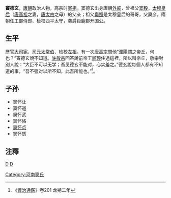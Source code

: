 '''竇德玄'''{{BD|598年||666年|9月11日||}}，[[唐朝|唐朝]]政治人物，高宗时[[宰相|宰相]]。窦德玄出身唐朝[[外戚|外戚]]，曾祖父[[窦毅|窦毅]]，[[太穆皇后|太穆皇后]]（[[唐高祖|唐高祖]]之妻，[[唐太宗|唐太宗]]之母）的父亲；祖父[[窦照|窦照]]是太穆皇后的哥哥，父窦彦，隋朝任工部侍郎、检校西平太守，袭爵钜鹿郡开国公。
==生平==
歷官[[御史大夫|大司宪]]、[[户部尚书|司元太常伯]]、检校[[侍中|左相]]。有一次[[唐高宗|唐高宗]]問他“[[濮陽|濮陽]]謂之帝丘，何也？”竇德玄說不知道。[[许敬宗|许敬宗]]回答說前帝王[[颛顼|颛顼]]住過這裡，所以叫帝丘，敬宗對別人說：“大臣不可以无学；吾见德玄不能对，心实羞之。”德玄說每個人都有不知道的事，“吾不强对以所不知，此吾所能也。”<ref>《[[資治通鑑|資治通鑑]]》卷201 龙朔二年</ref>。
==子孙==
* 窦怀让
* 窦怀道
* 窦怀武
* 窦怀恪
* [[窦怀贞|窦怀贞]]
* 窦怀质

==注釋==
{{reflist}}
[[category:唐朝宰相|D]]
[[category:窦姓|D]]
[[Category:河南窦氏|Category:河南窦氏]]